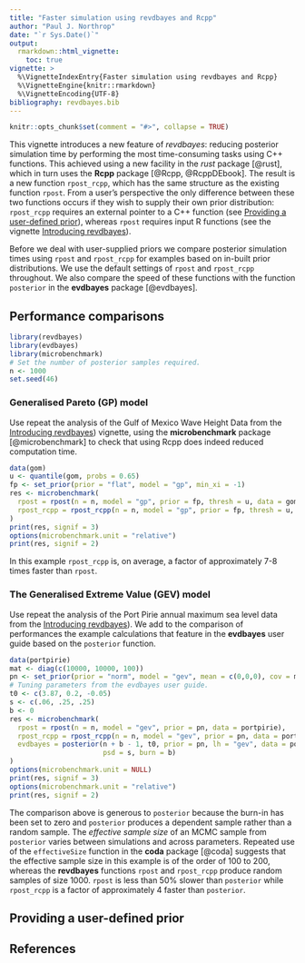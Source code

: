 ```yaml
---
title: "Faster simulation using revdbayes and Rcpp"
author: "Paul J. Northrop"
date: "`r Sys.Date()`"
output: 
  rmarkdown::html_vignette:
    toc: true
vignette: >
  %\VignetteIndexEntry{Faster simulation using revdbayes and Rcpp}
  %\VignetteEngine{knitr::rmarkdown}
  %\VignetteEncoding{UTF-8}
bibliography: revdbayes.bib
---
```


```r
knitr::opts_chunk$set(comment = "#>", collapse = TRUE)
```

This vignette introduces a new feature of *revdbayes*: reducing posterior simulation time by performing the most time-consuming tasks using C++ functions.  This achieved using a new facility in the *rust* package [@rust], which in turn uses the **Rcpp** package [@Rcpp, @RcppDEbook]. The result is a new function `rpost_rcpp`, which has the same structure as the existing function `rpost`.  From a user's perspective the only difference between these two functions occurs if they wish to supply their own prior distribution: `rpost_rcpp` requires an external pointer to a C++ function (see [Providing a user-defined prior](#cpp_fun)), whereas `rpost` requires input R functions (see the vignette
[Introducing revdbayes](revdbayes-vignette.html)).

Before we deal with user-supplied priors we compare posterior simulation times using `rpost` and `rpost_rcpp` for examples based on in-built prior distributions.  We use the default settings of `rpost` and `rpost_rcpp` throughout.  We also compare the speed of these functions with the function `posterior` in the **evdbayes** package [@evdbayes].

## Performance comparisons

```r
library(revdbayes)
library(evdbayes)
library(microbenchmark)
# Set the number of posterior samples required.
n <- 1000
set.seed(46)
```

### Generalised Pareto (GP) model

Use repeat the analysis of the Gulf of Mexico Wave Height Data from the [Introducing revdbayes](revdbayes-vignette.html)) vignette, using the **microbenchmark** package [@microbenchmark] to check that using Rcpp does indeed reduced computation time.

```r
data(gom)
u <- quantile(gom, probs = 0.65)
fp <- set_prior(prior = "flat", model = "gp", min_xi = -1)
res <- microbenchmark(
  rpost = rpost(n = n, model = "gp", prior = fp, thresh = u, data = gom),
  rpost_rcpp = rpost_rcpp(n = n, model = "gp", prior = fp, thresh = u, data = gom)
)
print(res, signif = 3)
options(microbenchmark.unit = "relative")
print(res, signif = 2)
```

In this example `rpost_rcpp` is, on average, a factor of approximately 7-8 times faster than `rpost`.

### The Generalised Extreme Value (GEV) model

Use repeat the analysis of the Port Pirie annual maximum sea level data from the [Introducing revdbayes](revdbayes-vignette.html)).  We add to the comparison of performances the example calculations that feature in the **evdbayes** user guide based on the `posterior` function.  

```r
data(portpirie)
mat <- diag(c(10000, 10000, 100))
pn <- set_prior(prior = "norm", model = "gev", mean = c(0,0,0), cov = mat)
# Tuning parameters from the evdbayes user guide.
t0 <- c(3.87, 0.2, -0.05) 
s <- c(.06, .25, .25)
b <- 0
res <- microbenchmark(
  rpost = rpost(n = n, model = "gev", prior = pn, data = portpirie),
  rpost_rcpp = rpost_rcpp(n = n, model = "gev", prior = pn, data = portpirie),
  evdbayes = posterior(n + b - 1, t0, prior = pn, lh = "gev", data = portpirie,
                       psd = s, burn = b)
)
options(microbenchmark.unit = NULL)
print(res, signif = 3)
options(microbenchmark.unit = "relative")
print(res, signif = 2)
```

The comparison above is generous to `posterior` because the burn-in has been set to zero and `posterior` produces a dependent sample rather than a random sample.  The *effective sample size* of an MCMC sample from `posterior` varies between simulations and across parameters.  Repeated use of the `effectiveSize` function in the **coda** package [@coda] suggests that the effective sample size in this example is of the order of 100 to 200, whereas the **revdbayes** functions `rpost` and `rpost_rcpp` produce random samples of size 1000. `rpost` is less than 50\% slower than `posterior` while `rpost_rcpp` is a factor of approximately 4 faster than `posterior`.

## Providing a user-defined prior {#cpp_fun}

## References

